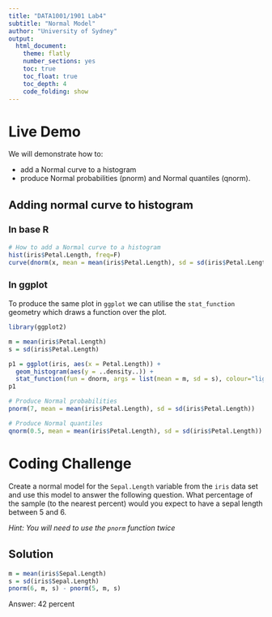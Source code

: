 ```yaml
---
title: "DATA1001/1901 Lab4"
subtitle: "Normal Model"
author: "University of Sydney"
output:
  html_document:
    theme: flatly
    number_sections: yes
    toc: true
    toc_float: true
    toc_depth: 4
    code_folding: show
---
```

<style>
h2 { /* Header 2 */
    font-size: 22px
}
</style>

<style>
h3 { /* Header 3 */
    font-size: 18px
}
</style>


# Live Demo

We will demonstrate how to:

- add a Normal curve to a histogram
- produce Normal probabilities (pnorm) and Normal quantiles (qnorm).

## Adding normal curve to histogram {-}
### In base R {-}

```r
# How to add a Normal curve to a histogram
hist(iris$Petal.Length, freq=F)
curve(dnorm(x, mean = mean(iris$Petal.Length), sd = sd(iris$Petal.Length)), col = "lightblue", lwd = 6, add = TRUE)
```

### In ggplot {-}

To produce the same plot in `ggplot` we can utilise the `stat_function` geometry which draws a function over the plot.

```r
library(ggplot2)

m = mean(iris$Petal.Length)
s = sd(iris$Petal.Length)

p1 = ggplot(iris, aes(x = Petal.Length)) + 
  geom_histogram(aes(y = ..density..)) +
  stat_function(fun = dnorm, args = list(mean = m, sd = s), colour="lightblue", size=2)
p1
```


```r
# Produce Normal probabilities
pnorm(7, mean = mean(iris$Petal.Length), sd = sd(iris$Petal.Length))
```


```r
# Produce Normal quantiles
qnorm(0.5, mean = mean(iris$Petal.Length), sd = sd(iris$Petal.Length))
```

# Coding Challenge

Create a normal model for the `Sepal.Length` variable from the `iris` data set and use this model to answer the following question. What percentage of the sample (to the nearest percent) would you expect to have a sepal length between 5 and 6.

_Hint: You will need to use the `pnorm` function twice_ 

## Solution {-}

```r
m = mean(iris$Sepal.Length)
s = sd(iris$Sepal.Length)
pnorm(6, m, s) - pnorm(5, m, s)

```
Answer: 42 percent
